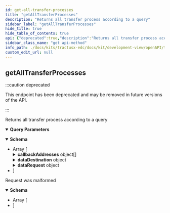 ```yaml
---
id: get-all-transfer-processes
title: "getAllTransferProcesses"
description: "Returns all transfer process according to a query"
sidebar_label: "getAllTransferProcesses"
hide_title: true
hide_table_of_contents: true
api: {"deprecated":true,"description":"Returns all transfer process according to a query","operationId":"getAllTransferProcesses","parameters":[{"in":"query","name":"offset","schema":{"type":"integer","format":"int32","example":null}},{"in":"query","name":"limit","schema":{"type":"integer","format":"int32","example":null}},{"in":"query","name":"filter","schema":{"type":"string","example":null}},{"in":"query","name":"sort","schema":{"type":"string","enum":["ASC","DESC"],"example":null}},{"in":"query","name":"sortField","schema":{"type":"string","example":null}}],"responses":{"200":{"content":{"application/json":{"schema":{"type":"array","example":null,"items":{"type":"object","example":null,"properties":{"callbackAddresses":{"type":"array","example":null,"items":{"type":"object","example":null,"properties":{"events":{"type":"array","example":null,"items":{"type":"string","example":null},"uniqueItems":true},"transactional":{"type":"boolean","example":null},"uri":{"type":"string","example":null}},"title":"CallbackAddress"}},"createdAt":{"type":"integer","format":"int64","example":null},"dataDestination":{"type":"object","example":null,"properties":{"properties":{"type":"object","additionalProperties":{"type":"string","example":null},"example":null}},"title":"DataAddressInformationDto"},"dataRequest":{"type":"object","example":null,"properties":{"assetId":{"type":"string","example":null},"connectorId":{"type":"string","example":null},"contractId":{"type":"string","example":null},"id":{"type":"string","example":null}},"title":"DataRequestDto"},"errorDetail":{"type":"string","example":null},"id":{"type":"string","example":null},"state":{"type":"string","example":null},"stateTimestamp":{"type":"integer","format":"int64","example":null},"type":{"type":"string","example":null},"updatedAt":{"type":"integer","format":"int64","example":null}},"title":"TransferProcessDto"}}}}},"400":{"content":{"application/json":{"schema":{"type":"array","example":null,"items":{"type":"object","example":null,"properties":{"invalidValue":{"type":"string","example":null},"message":{"type":"string","example":null},"path":{"type":"string","example":null},"type":{"type":"string","example":null}},"title":"ApiErrorDetail"}}}},"description":"Request was malformed"}},"tags":["Transfer Process"],"method":"get","path":"/transferprocess","info":{"title":"EDC Transfer Process API","description":null,"version":"0.0.1-SNAPSHOT"},"postman":{"name":"get All Transfer Processes","description":{"content":"Returns all transfer process according to a query","type":"text/plain"},"url":{"path":["transferprocess"],"host":["{{baseUrl}}"],"query":[{"disabled":false,"key":"offset","value":""},{"disabled":false,"key":"limit","value":""},{"disabled":false,"key":"filter","value":""},{"disabled":false,"key":"sort","value":""},{"disabled":false,"key":"sortField","value":""}],"variable":[]},"header":[{"key":"Accept","value":"application/json"}],"method":"GET"}}
sidebar_class_name: "get api-method"
info_path: ./docs/kits/tractusx-edc/docs/kit/development-view/openAPI/transfer-process-api/edc-transfer-process-api
custom_edit_url: null
---
```



## getAllTransferProcesses

:::caution deprecated

This endpoint has been deprecated and may be removed in future versions of the API.

:::

Returns all transfer process according to a query

<details style={{"marginBottom":"1rem"}} data-collapsed={false} open={true}><summary style={{}}><strong>Query Parameters</strong></summary><div><ul><ParamsItem className={"paramsItem"} param={{"in":"query","name":"offset","schema":{"type":"integer","format":"int32","example":null}}}></ParamsItem><ParamsItem className={"paramsItem"} param={{"in":"query","name":"limit","schema":{"type":"integer","format":"int32","example":null}}}></ParamsItem><ParamsItem className={"paramsItem"} param={{"in":"query","name":"filter","schema":{"type":"string","example":null}}}></ParamsItem><ParamsItem className={"paramsItem"} param={{"in":"query","name":"sort","schema":{"type":"string","enum":["ASC","DESC"],"example":null}}}></ParamsItem><ParamsItem className={"paramsItem"} param={{"in":"query","name":"sortField","schema":{"type":"string","example":null}}}></ParamsItem></ul></div></details><div><ApiTabs><TabItem label={"200"} value={"200"}><div></div><div><MimeTabs schemaType={"response"}><TabItem label={"application/json"} value={"application/json"}><SchemaTabs><TabItem label={"Schema"} value={"Schema"}><details style={{}} data-collapsed={false} open={true}><summary style={{"textAlign":"left"}}><strong>Schema</strong></summary><div style={{"textAlign":"left","marginLeft":"1rem"}}></div><ul style={{"marginLeft":"1rem"}}><li><div style={{"fontSize":"var(--ifm-code-font-size)","opacity":"0.6","marginLeft":"-.5rem","paddingBottom":".5rem"}}>Array [</div></li><SchemaItem collapsible={true} className={"schemaItem"}><details style={{}}><summary style={{}}><strong>callbackAddresses</strong><span style={{"opacity":"0.6"}}> object[]</span></summary><div style={{"marginLeft":"1rem"}}><li><div style={{"fontSize":"var(--ifm-code-font-size)","opacity":"0.6","marginLeft":"-.5rem","paddingBottom":".5rem"}}>Array [</div></li><SchemaItem collapsible={false} name={"events"} required={false} schemaName={"string[]"} qualifierMessage={undefined} schema={{"type":"array","example":null,"items":{"type":"string","example":null},"uniqueItems":true}}></SchemaItem><SchemaItem collapsible={false} name={"transactional"} required={false} schemaName={"boolean"} qualifierMessage={undefined} schema={{"type":"boolean","example":null}}></SchemaItem><SchemaItem collapsible={false} name={"uri"} required={false} schemaName={"string"} qualifierMessage={undefined} schema={{"type":"string","example":null}}></SchemaItem><li><div style={{"fontSize":"var(--ifm-code-font-size)","opacity":"0.6","marginLeft":"-.5rem"}}>]</div></li></div></details></SchemaItem><SchemaItem collapsible={false} name={"createdAt"} required={false} schemaName={"int64"} qualifierMessage={undefined} schema={{"type":"integer","format":"int64","example":null}}></SchemaItem><SchemaItem collapsible={true} className={"schemaItem"}><details style={{}}><summary style={{}}><strong>dataDestination</strong><span style={{"opacity":"0.6"}}> object</span></summary><div style={{"marginLeft":"1rem"}}><SchemaItem collapsible={true} className={"schemaItem"}><details style={{}}><summary style={{}}><strong>properties</strong><span style={{"opacity":"0.6"}}> object</span></summary><div style={{"marginLeft":"1rem"}}><li><div><code>property name*</code><span style={{"opacity":"0.6"}}> string</span></div></li></div></details></SchemaItem></div></details></SchemaItem><SchemaItem collapsible={true} className={"schemaItem"}><details style={{}}><summary style={{}}><strong>dataRequest</strong><span style={{"opacity":"0.6"}}> object</span></summary><div style={{"marginLeft":"1rem"}}><SchemaItem collapsible={false} name={"assetId"} required={false} schemaName={"string"} qualifierMessage={undefined} schema={{"type":"string","example":null}}></SchemaItem><SchemaItem collapsible={false} name={"connectorId"} required={false} schemaName={"string"} qualifierMessage={undefined} schema={{"type":"string","example":null}}></SchemaItem><SchemaItem collapsible={false} name={"contractId"} required={false} schemaName={"string"} qualifierMessage={undefined} schema={{"type":"string","example":null}}></SchemaItem><SchemaItem collapsible={false} name={"id"} required={false} schemaName={"string"} qualifierMessage={undefined} schema={{"type":"string","example":null}}></SchemaItem></div></details></SchemaItem><SchemaItem collapsible={false} name={"errorDetail"} required={false} schemaName={"string"} qualifierMessage={undefined} schema={{"type":"string","example":null}}></SchemaItem><SchemaItem collapsible={false} name={"id"} required={false} schemaName={"string"} qualifierMessage={undefined} schema={{"type":"string","example":null}}></SchemaItem><SchemaItem collapsible={false} name={"state"} required={false} schemaName={"string"} qualifierMessage={undefined} schema={{"type":"string","example":null}}></SchemaItem><SchemaItem collapsible={false} name={"stateTimestamp"} required={false} schemaName={"int64"} qualifierMessage={undefined} schema={{"type":"integer","format":"int64","example":null}}></SchemaItem><SchemaItem collapsible={false} name={"type"} required={false} schemaName={"string"} qualifierMessage={undefined} schema={{"type":"string","example":null}}></SchemaItem><SchemaItem collapsible={false} name={"updatedAt"} required={false} schemaName={"int64"} qualifierMessage={undefined} schema={{"type":"integer","format":"int64","example":null}}></SchemaItem><li><div style={{"fontSize":"var(--ifm-code-font-size)","opacity":"0.6","marginLeft":"-.5rem"}}>]</div></li></ul></details></TabItem><TabItem label={"Example (from schema)"} value={"Example (from schema)"}><ResponseSamples responseExample={"null"} language={"json"}></ResponseSamples></TabItem></SchemaTabs></TabItem></MimeTabs></div></TabItem><TabItem label={"400"} value={"400"}><div>

Request was malformed

</div><div><MimeTabs schemaType={"response"}><TabItem label={"application/json"} value={"application/json"}><SchemaTabs><TabItem label={"Schema"} value={"Schema"}><details style={{}} data-collapsed={false} open={true}><summary style={{"textAlign":"left"}}><strong>Schema</strong></summary><div style={{"textAlign":"left","marginLeft":"1rem"}}></div><ul style={{"marginLeft":"1rem"}}><li><div style={{"fontSize":"var(--ifm-code-font-size)","opacity":"0.6","marginLeft":"-.5rem","paddingBottom":".5rem"}}>Array [</div></li><SchemaItem collapsible={false} name={"invalidValue"} required={false} schemaName={"string"} qualifierMessage={undefined} schema={{"type":"string","example":null}}></SchemaItem><SchemaItem collapsible={false} name={"message"} required={false} schemaName={"string"} qualifierMessage={undefined} schema={{"type":"string","example":null}}></SchemaItem><SchemaItem collapsible={false} name={"path"} required={false} schemaName={"string"} qualifierMessage={undefined} schema={{"type":"string","example":null}}></SchemaItem><SchemaItem collapsible={false} name={"type"} required={false} schemaName={"string"} qualifierMessage={undefined} schema={{"type":"string","example":null}}></SchemaItem><li><div style={{"fontSize":"var(--ifm-code-font-size)","opacity":"0.6","marginLeft":"-.5rem"}}>]</div></li></ul></details></TabItem><TabItem label={"Example (from schema)"} value={"Example (from schema)"}><ResponseSamples responseExample={"null"} language={"json"}></ResponseSamples></TabItem></SchemaTabs></TabItem></MimeTabs></div></TabItem></ApiTabs></div>
      